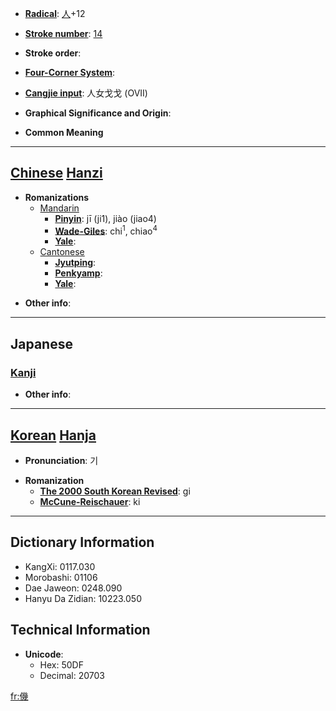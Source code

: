 * '''[[Wiktionary:Chinese radical index| Radical]]''': [[Wiktionary:Chinese radical index 人|人]]+12

* '''[[Wiktionary:Chinese total strokes index|Stroke number]]''': [[Wiktionary:Chinese total strokes index 14|14]]

* '''Stroke order''': 

* '''[[Wiktionary:Chinese four corner index|Four-Corner System]]''': 

* '''[[Wiktionary:Chinese Cangjie index|Cangjie input]]''': 人女戈戈 (OVII)

* '''Graphical Significance and Origin''': 

* '''Common Meaning'''

----

== [[Chinese]] [[Hanzi]] ==

* '''Romanizations'''
** [[Mandarin]]
*** '''[[Pinyin]]''': jī (ji1), jiào (jiao4)
*** '''[[Wade-Giles]]''': chi<sup>1</sup>, chiao<sup>4</sup>
*** '''[[Yale]]''': 
**[[Cantonese]]
***'''[[Jyutping]]''':
***'''[[Penkyamp]]''': 
***'''[[Yale]]''': 

* '''Other info''': 

----

==Japanese==
===[[Kanji]]===
{{kanji|on readings=[[き]] (ki), [[げ]] (ge)|kun readings=[[よくつつしむ]] (yokutsutsushimu), [[ちかい]] (chikai)}}

* '''Other info''':  

----

== [[Korean]] [[Hanja]] ==

* '''Pronunciation''': 기

* '''Romanization'''
** '''[[The 2000 South Korean Revised Romanization|The 2000 South Korean Revised]]''': gi
** '''[[McCune-Reischauer]]''': ki

----

== Dictionary Information ==

* KangXi: 0117.030
* Morobashi: 01106
* Dae Jaweon: 0248.090
* Hanyu Da Zidian: 10223.050

== Technical Information ==

* '''Unicode''':
** Hex: 50DF
** Decimal: 20703

[[fr:僟]]